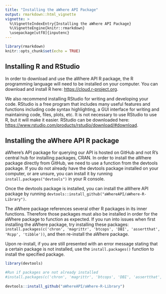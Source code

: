 ---
title: "Installing the aWhere API Package"
output: rmarkdown::html_vignette
vignette: >
  %\VignetteIndexEntry{Installing the aWhere API Package}
  %\VignetteEngine{knitr::rmarkdown}
  \usepackage[utf8]{inputenc}
---

```{r setup, include=FALSE}
library(rmarkdown)
knitr::opts_chunk$set(echo = TRUE)
```

## Installing R and RStudio

In order to download and use the aWhere API R package, the R programming language will need to be installed on your computer. You can download and install R here: <https://cloud.r-project.org>.

We also recommend installing RStudio for writing and developing your code. RStudio is a free program that includes many useful features and functions including code syntax highlighting, a GUI interface for writing and maintaining code, files, plots, etc. It is not necessary to use RStudio to use R, but it will make it easier. RStudio can be downloaded here: <https://www.rstudio.com/products/rstudio/download/#download>.


## Installing the aWhere API R package

aWhere's API package for querying our API is hosted on GitHub and not R's central hub for installing packages, CRAN. In order to install the aWhere package directly from GitHub, we need to use a function from the devtools package. If you do not already have the devtools package installed on your computer, or are unsure, you can install it by running ```install.packages("devtools")``` in your R console.

Once the devtools package is installed, you can install the aWhere API package by running ```devtools::install_github("aWhereAPI/aWhere-R-Library")```.

The aWhere package references several other R packages in its inner functions. Therefore those packages must also be installed in order for the aWhere package to function as expected. If you run into issues when first installing the aWhere package, try installing these packages: ```install.packages(c('chron', 'magrittr', 'btcops', 'DBI', 'assertthat', 'Rcpp', 'tibble'))```, and then re-install the aWhere package. 

Upon re-install, if you are still presented with an error message stating that a certain package is not installed, use the ```install.packages()``` function to install the specified package. 


```{r installPackages, eval=FALSE}
library(devtools)

#Run if packages are not already installed
#install.packages(c('chron', 'magrittr', 'btcops', 'DBI', 'assertthat', 'Rcpp', 'tibble')
                 
devtools::install_github("aWhereAPI/aWhere-R-Library")

```
